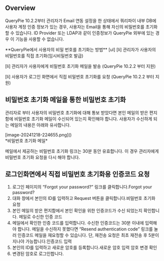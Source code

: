 
## Overview
QueryPie 10.2.2부터 관리자가 Email 연동 설정을 한 상태에서 쿼리파이 내부 DB에 사용자 계정 인증 정보가 있는 경우, 사용자는 Email을 통해 자신의 비밀번호를 초기화 할 수 있습니다.  ID Provider 또는 LDAP과 같이 인증정보가 QueryPie 외부에 있는 경우 이 기능을 사용할 수 없습니다.

<Callout type="info">
**QueryPie에서 사용자의 비밀 번호를 초기화는 방법** 
[ul]
[li]
관리자가 사용자의 비밀번호를 직접 초기화(임시비밀번호 발급) 

[li]
관리자가 사용자에게 비밀번호 초기화 메일을 발송 (QueryPie 10.2.2 부터 지원) 

[li]
사용자가 로그인 화면에서 직접 비밀번호 초기화를 요청 (QueryPie 10.2.2 부터 지원) 


</Callout>

## 비밀번호 초기화 메일을 통한 비밀번호 초기화
관리자로 부터 사용자의 비밀번호 초기화에 대해 통보 받았다면 본인 메일의 받은 편지함에 비밀번호 초기화 메일이 수신되어 있는지 확인해야 합니다. 사용자가 수신하게 되는 메일의 내용은 아래와 유사합니다.

<p align="center">
<div>[image-20241218-224655.png]()</div>
*비밀번호 초기화 메일*
</p>

메일에서 제공하는 비밀번호 초기화 링크는 30분 동안 유효합니다. 이 경우 관리자에게 비밀번호 초기화 요청을 다시 해야 합니다.

## 로그인화면에서 직접 비밀번호 초기화용 인증코드 요청
1. 로그인 페이지의 “Forgot your password?” 링크를 클릭합니다.Forgot your password?
2. 대화 창에서 본인의 ID를 입력하고 Request 버튼을 클릭합니다.비밀번호 초기화 요청
3. 본인 메일의 받은 편지함에서 본인 확인을 위한 인증코드가 수신 되었는지 확인합니다. 메일로 수신한 인증 코드
4. 메일에서 확인한 인증 코드를 입력합니다. 수신한 인증코드는 30분 이내에 입력해야 합니다. 메일을 수신하지 못했다면 “Resend authentication code” 링크를 눌러 인증코드 메일을 재요청할 수 있습니다. 단, 재전송 요청은 최초 재전송 후 5분이 지나야 가능합니다.인증코드 입력
5. 본인의 ID를 입력하고 새로운 암호를 등록합니다.새로운 암호 입력 암호 변경 확인
6. 변경된 암호로 로그인합니다.
